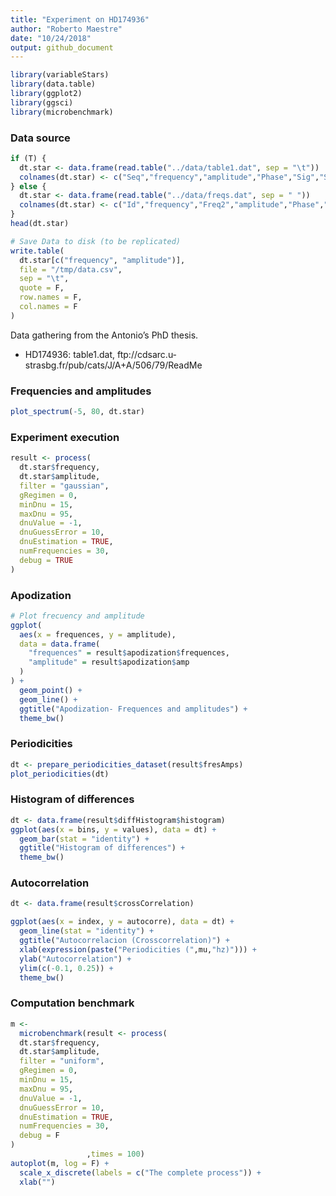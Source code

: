 ```yaml
---
title: "Experiment on HD174936"
author: "Roberto Maestre"
date: "10/24/2018"
output: github_document
---
```


```r
library(variableStars)
library(data.table)
library(ggplot2)
library(ggsci)
library(microbenchmark)
```


### Data source

```r
if (T) {
  dt.star <- data.frame(read.table("../data/table1.dat", sep = "\t"))
  colnames(dt.star) <- c("Seq","frequency","amplitude","Phase","Sig","S/N","rms","e_Freq","e_Amp","e_Phase")
} else {
  dt.star <- data.frame(read.table("../data/freqs.dat", sep = " "))
  colnames(dt.star) <- c("Id","frequency","Freq2","amplitude","Phase","Sig", "S/N","rms", "e_Freq1","e_Amp","e_Phase")
}
head(dt.star)

# Save Data to disk (to be replicated)
write.table(
  dt.star[c("frequency", "amplitude")],
  file = "/tmp/data.csv",
  sep = "\t",
  quote = F,
  row.names = F,
  col.names = F
)
```

Data gathering from the Antonio's PhD thesis.

- HD174936: table1.dat, ftp://cdsarc.u-strasbg.fr/pub/cats/J/A+A/506/79/ReadMe

### Frequencies and amplitudes

```r
plot_spectrum(-5, 80, dt.star)
```

### Experiment execution

```r
result <- process(
  dt.star$frequency,
  dt.star$amplitude,
  filter = "gaussian",
  gRegimen = 0,
  minDnu = 15,
  maxDnu = 95,
  dnuValue = -1,
  dnuGuessError = 10,
  dnuEstimation = TRUE,
  numFrequencies = 30,
  debug = TRUE
)
```

### Apodization

```r
# Plot frecuency and amplitude
ggplot(
  aes(x = frequences, y = amplitude),
  data = data.frame(
    "frequences" = result$apodization$frequences,
    "amplitude" = result$apodization$amp
  )
) +
  geom_point() +
  geom_line() +
  ggtitle("Apodization- Frequences and amplitudes") +
  theme_bw()
```

### Periodicities

```r
dt <- prepare_periodicities_dataset(result$fresAmps)
plot_periodicities(dt)
```

### Histogram of differences

```r
dt <- data.frame(result$diffHistogram$histogram)
ggplot(aes(x = bins, y = values), data = dt) +
  geom_bar(stat = "identity") +
  ggtitle("Histogram of differences") +
  theme_bw()
```

### Autocorrelation

```r
dt <- data.frame(result$crossCorrelation)

ggplot(aes(x = index, y = autocorre), data = dt) +
  geom_line(stat = "identity") +
  ggtitle("Autocorrelacion (Crosscorrelation)") +
  xlab(expression(paste("Periodicities (",mu,"hz)"))) +
  ylab("Autocorrelation") +
  ylim(c(-0.1, 0.25)) +
  theme_bw()
```


### Computation benchmark

```r
m <-
  microbenchmark(result <- process(
  dt.star$frequency,
  dt.star$amplitude,
  filter = "uniform",
  gRegimen = 0,
  minDnu = 15,
  maxDnu = 95,
  dnuValue = -1,
  dnuGuessError = 10,
  dnuEstimation = TRUE,
  numFrequencies = 30,
  debug = F
)
                 ,times = 100)
autoplot(m, log = F) +
  scale_x_discrete(labels = c("The complete process")) +
  xlab("")
```



